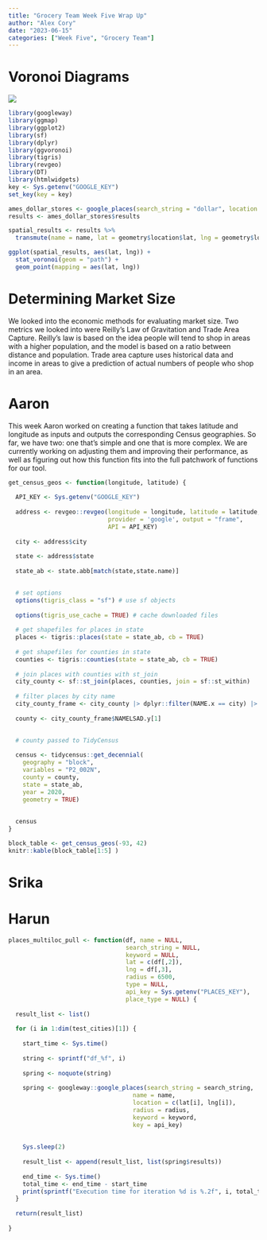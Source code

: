 ```yaml
---
title: "Grocery Team Week Five Wrap Up"
author: "Alex Cory"
date: "2023-06-15"
categories: ["Week Five", "Grocery Team"]
---
```


# Voronoi Diagrams

![](images/440px-Voronoi_growth_euclidean.gif)

```r
library(googleway)
library(ggmap)
library(ggplot2)
library(sf)
library(dplyr)
library(ggvoronoi)
library(tigris)
library(revgeo)
library(DT)
library(htmlwidgets)
key <- Sys.getenv("GOOGLE_KEY")
set_key(key = key)

ames_dollar_stores <- google_places(search_string = "dollar", location = c(42.034534, -93.620369), radius = 6500, keyword = "store")
results <- ames_dollar_stores$results

spatial_results <- results %>% 
  transmute(name = name, lat = geometry$location$lat, lng = geometry$location$lng)

```

```r
ggplot(spatial_results, aes(lat, lng)) +
  stat_voronoi(geom = "path") +
  geom_point(mapping = aes(lat, lng))
```

# Determining Market Size

We looked into the economic methods for evaluating market size. Two metrics we looked into were Reilly's Law of Gravitation and Trade Area Capture. Reilly's law is based on the idea people will tend to shop in areas with a higher population, and the model is based on a ratio between distance and population. Trade area capture uses historical data and income in areas to give a prediction of actual numbers of people who shop in an area.

# Aaron

This week Aaron worked on creating a function that takes latitude and longitude as inputs and outputs the corresponding Census geographies. So far, we have two: one that's simple and one that is more complex. We are currently working on adjusting them and improving their performance, as well as figuring out how this function fits into the full patchwork of functions for our tool.

```r
get_census_geos <- function(longitude, latitude) {
  
  API_KEY <- Sys.getenv("GOOGLE_KEY")
  
  address <- revgeo::revgeo(longitude = longitude, latitude = latitude, 
                            provider = 'google', output = "frame",
                            API = API_KEY)
  
  city <- address$city
  
  state <- address$state
  
  state_ab <- state.abb[match(state,state.name)]

  
  # set options
  options(tigris_class = "sf") # use sf objects
  
  options(tigris_use_cache = TRUE) # cache downloaded files
  
  # get shapefiles for places in state
  places <- tigris::places(state = state_ab, cb = TRUE)
  
  # get shapefiles for counties in state
  counties <- tigris::counties(state = state_ab, cb = TRUE)
  
  # join places with counties with st_join
  city_county <- sf::st_join(places, counties, join = sf::st_within)
  
  # filter places by city name
  city_county_frame <- city_county |> dplyr::filter(NAME.x == city) |> dplyr::select(NAMELSAD.y)
  
  county <- city_county_frame$NAMELSAD.y[1]
  

  # county passed to TidyCensus
  
  census <- tidycensus::get_decennial(
    geography = "block", 
    variables = "P2_002N",
    county = county,
    state = state_ab,
    year = 2020,
    geometry = TRUE)
  
  
  census
}


```
```r
block_table <- get_census_geos(-93, 42)
knitr::kable(block_table[1:5] )
```


# Srika

# Harun

```r

places_multiloc_pull <- function(df, name = NULL, 
                                 search_string = NULL, 
                                 keyword = NULL, 
                                 lat = c(df[,2]),
                                 lng = df[,3],
                                 radius = 6500, 
                                 type = NULL, 
                                 api_key = Sys.getenv("PLACES_KEY"), 
                                 place_type = NULL) {
  
  result_list <- list()
  
  for (i in 1:dim(test_cities)[1]) {
    
    start_time <- Sys.time()
    
    string <- sprintf("df_%f", i)
    
    spring <- noquote(string) 
    
    spring <- googleway::google_places(search_string = search_string, 
                                   name = name, 
                                   location = c(lat[i], lng[i]), 
                                   radius = radius, 
                                   keyword = keyword, 
                                   key = api_key)
    
    
    Sys.sleep(2)
    
    result_list <- append(result_list, list(spring$results))
    
    end_time <- Sys.time()
    total_time <- end_time - start_time
    print(sprintf("Execution time for iteration %d is %.2f", i, total_time))
  }
  
  return(result_list)
  
}

```
